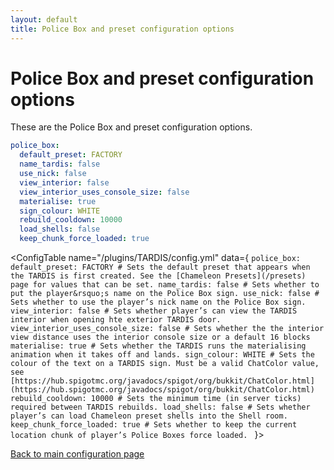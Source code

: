 ```yaml
---
layout: default
title: Police Box and preset configuration options
---
```



# Police Box and preset configuration options

These are the Police Box and preset configuration options.

```yaml title="/plugins/TARDIS/config.yml"
police_box:
  default_preset: FACTORY
  name_tardis: false
  use_nick: false
  view_interior: false
  view_interior_uses_console_size: false
  materialise: true
  sign_colour: WHITE
  rebuild_cooldown: 10000
  load_shells: false
  keep_chunk_force_loaded: true
```

<ConfigTable name="/plugins/TARDIS/config.yml" data={
    `police_box:
        default_preset: FACTORY # Sets the default preset that appears when the TARDIS is first created. See the [Chameleon Presets](/presets) page for values that can be set.
        name_tardis: false # Sets whether to put the player&rsquo;s name on the Police Box sign.
        use_nick: false # Sets whether to use the player’s nick name on the Police Box sign.
        view_interior: false # Sets whether player’s can view the TARDIS interior when opening hte exterior TARDIS door.
        view_interior_uses_console_size: false # Sets whether the the interior view distance uses the interior console size or a default 16 blocks
        materialise: true # Sets whether the TARDIS runs the materialising animation when it takes off and lands.
        sign_colour: WHITE # Sets the colour of the text on a TARDIS sign. Must be a valid ChatColor value, see [https://hub.spigotmc.org/javadocs/spigot/org/bukkit/ChatColor.html](https://hub.spigotmc.org/javadocs/spigot/org/bukkit/ChatColor.html)
        rebuild_cooldown: 10000 # Sets the minimum time (in server ticks) required between TARDIS rebuilds.
        load_shells: false # Sets whether player’s can load Chameleon preset shells into the Shell room.
        keep_chunk_force_loaded: true # Sets whether to keep the current location chunk of player’s Police Boxes force loaded.
    `
}>

</ConfigTable>

[Back to main configuration page](/category/plugin-configuration)

